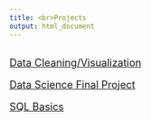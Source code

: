 ```yaml
---
title: <br>Projects
output: html_document
---
```

<br>
<font size="4">[Data Cleaning/Visualization](content/230midterm.html)

<font size="4">[Data Science Final Project](content/230final.html)

<font size="4">[SQL Basics](content/SQLproj.html)